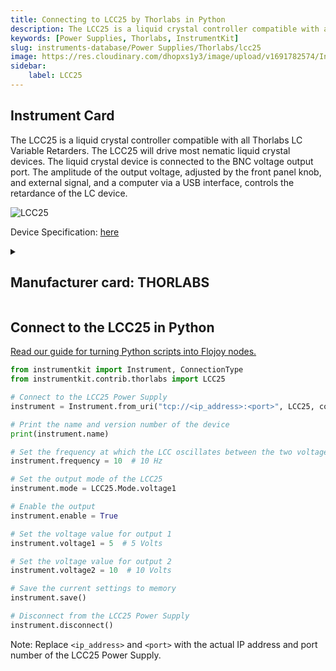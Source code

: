 ```yaml
---
title: Connecting to LCC25 by Thorlabs in Python
description: The LCC25 is a liquid crystal controller compatible with all Thorlabs LC Variable Retarders. The LCC25 will drive most nematic liquid crystal devices. The liquid crystal device is connected to the BNC voltage output port. The amplitude of the output voltage, adjusted by the front panel knob, and external signal, and a computer via a USB interface, controls the retardance of the LC device.
keywords: [Power Supplies, Thorlabs, InstrumentKit] 
slug: instruments-database/Power Supplies/Thorlabs/lcc25 
image: https://res.cloudinary.com/dhopxs1y3/image/upload/v1691782574/Instruments/Power%20Supplies/LCC25/LCC25.jpg
sidebar:
    label: LCC25 
---
```



## Instrument Card

The LCC25 is a liquid crystal controller compatible with all Thorlabs LC Variable
Retarders. The LCC25 will drive most nematic liquid crystal devices. The liquid crystal
device is connected to the BNC voltage output port. The amplitude of the output voltage,
adjusted by the front panel knob, and external signal, and a computer via a USB interface,
controls the retardance of the LC device.

![LCC25](https://res.cloudinary.com/dhopxs1y3/image/upload/v1691782574/Instruments/Power%20Supplies/LCC25/LCC25.jpg)

Device Specification: [here](https://www.thorlabs.com/_sd.cfm?fileName=18828-D02.pdf&partNumber=LCC25)

<details style={{ marginTop: "15px"}}>
<summary><h2 style={{display:'inline'}}>Manufacturer card: THORLABS</h2></summary>

![THORLABS](https://res.cloudinary.com/dhopxs1y3/image/upload/v1692126009/Instruments/Vendor%20Logos/Thorlabs.png)

Thorlabs, Inc. is an American privately held optical equipment company headquartered in Newton, New Jersey. The company was founded in 1989 by Alex Cable, who serves as its current president and CEO. As of 2018, Thorlabs has annual sales of approximately $500 million.

- Headquarters: USA
- Yearly Revenue (millions, USD): 550
- Vendor Website: [here](https://www.thorlabs.com/)

</details>


<FeaturedInstrumentVideo category="POWER_SUPPLIES" />

## Connect to the LCC25 in Python

[Read our guide for turning Python scripts into Flojoy nodes.](https://docs.flojoy.ai/contribution/blocks/custom-flojoy-block/)



<Tabs>
<TabItem value="Flojoy" label="Flojoy" className="flojoy-instrument-tabs">

<SectionsCard category="POWER_SUPPLIES" manufacturer="Thorlabs"></SectionsCard>

</TabItem>
<TabItem value="InstrumentKit" label="InstrumentKit">


```python
from instrumentkit import Instrument, ConnectionType
from instrumentkit.contrib.thorlabs import LCC25

# Connect to the LCC25 Power Supply
instrument = Instrument.from_uri("tcp://<ip_address>:<port>", LCC25, connection_type=ConnectionType.TCP_IP)

# Print the name and version number of the device
print(instrument.name)

# Set the frequency at which the LCC oscillates between the two voltages
instrument.frequency = 10  # 10 Hz

# Set the output mode of the LCC25
instrument.mode = LCC25.Mode.voltage1

# Enable the output
instrument.enable = True

# Set the voltage value for output 1
instrument.voltage1 = 5  # 5 Volts

# Set the voltage value for output 2
instrument.voltage2 = 10  # 10 Volts

# Save the current settings to memory
instrument.save()

# Disconnect from the LCC25 Power Supply
instrument.disconnect()
```

Note: Replace `<ip_address>` and `<port>` with the actual IP address and port number of the LCC25 Power Supply.

</TabItem>
</Tabs>